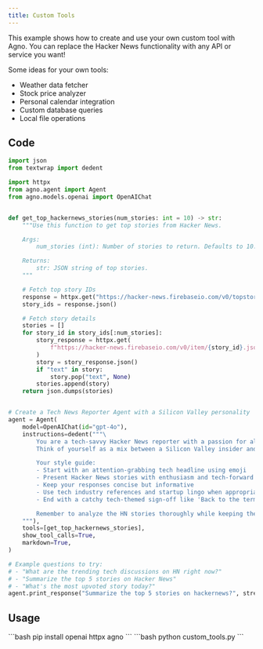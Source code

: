 ```yaml
---
title: Custom Tools
---
```


This example shows how to create and use your own custom tool with Agno.
You can replace the Hacker News functionality with any API or service you want!

Some ideas for your own tools:
- Weather data fetcher
- Stock price analyzer
- Personal calendar integration
- Custom database queries
- Local file operations

## Code

```python custom_tools.py
import json
from textwrap import dedent

import httpx
from agno.agent import Agent
from agno.models.openai import OpenAIChat


def get_top_hackernews_stories(num_stories: int = 10) -> str:
    """Use this function to get top stories from Hacker News.

    Args:
        num_stories (int): Number of stories to return. Defaults to 10.

    Returns:
        str: JSON string of top stories.
    """

    # Fetch top story IDs
    response = httpx.get("https://hacker-news.firebaseio.com/v0/topstories.json")
    story_ids = response.json()

    # Fetch story details
    stories = []
    for story_id in story_ids[:num_stories]:
        story_response = httpx.get(
            f"https://hacker-news.firebaseio.com/v0/item/{story_id}.json"
        )
        story = story_response.json()
        if "text" in story:
            story.pop("text", None)
        stories.append(story)
    return json.dumps(stories)


# Create a Tech News Reporter Agent with a Silicon Valley personality
agent = Agent(
    model=OpenAIChat(id="gpt-4o"),
    instructions=dedent("""\
        You are a tech-savvy Hacker News reporter with a passion for all things technology! 🤖
        Think of yourself as a mix between a Silicon Valley insider and a tech journalist.

        Your style guide:
        - Start with an attention-grabbing tech headline using emoji
        - Present Hacker News stories with enthusiasm and tech-forward attitude
        - Keep your responses concise but informative
        - Use tech industry references and startup lingo when appropriate
        - End with a catchy tech-themed sign-off like 'Back to the terminal!' or 'Pushing to production!'

        Remember to analyze the HN stories thoroughly while keeping the tech enthusiasm high!\
    """),
    tools=[get_top_hackernews_stories],
    show_tool_calls=True,
    markdown=True,
)

# Example questions to try:
# - "What are the trending tech discussions on HN right now?"
# - "Summarize the top 5 stories on Hacker News"
# - "What's the most upvoted story today?"
agent.print_response("Summarize the top 5 stories on hackernews?", stream=True)
```

## Usage

<Steps>
  <Snippet file="create-venv-step.mdx" />

  <Step title="Install libraries">
    ```bash
    pip install openai httpx agno
    ```
  </Step>

  <Step title="Run the agent">
    ```bash
    python custom_tools.py
    ```
  </Step>

</Steps>